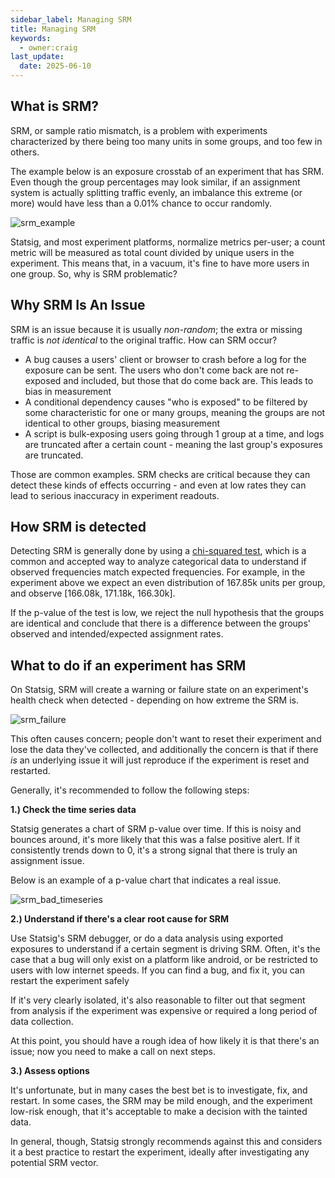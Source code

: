 ```yaml
---
sidebar_label: Managing SRM
title: Managing SRM
keywords:
  - owner:craig
last_update:
  date: 2025-06-10
---
```


## What is SRM?

SRM, or sample ratio mismatch, is a problem with experiments characterized by there being too many units in some groups, and too few in others.

The example below is an exposure crosstab of an experiment that has SRM. Even though the group percentages may look similar, if an assignment system is actually splitting traffic evenly, an imbalance this extreme (or more) would have less than a 0.01% chance to occur randomly.

![srm_example](/img/srm.png)

Statsig, and most experiment platforms, normalize metrics per-user; a count metric will be measured as total count divided by unique users in the experiment. This means that, in a vacuum, it's fine to have more users in one group. So, why is SRM problematic?

## Why SRM Is An Issue

SRM is an issue because it is usually _non-random_; the extra or missing traffic is _not identical_ to the original traffic. How can SRM occur?

- A bug causes a users' client or browser to crash before a log for the exposure can be sent. The users who don't come back are not re-exposed and included, but those that do come back are. This leads to bias in measurement
- A conditional dependency causes "who is exposed" to be filtered by some characteristic for one or many groups, meaning the groups are not identical to other groups, biasing measurement
- A script is bulk-exposing users going through 1 group at a time, and logs are truncated after a certain count - meaning the last group's exposures are truncated.

Those are common examples. SRM checks are critical because they can detect these kinds of effects occurring - and even at low rates they can lead to serious inaccuracy in experiment readouts.

## How SRM is detected

Detecting SRM is generally done by using a [chi-squared test](https://en.wikipedia.org/wiki/Chi-squared_test), which is a common and accepted way to analyze categorical data to understand if observed frequencies match expected frequencies. For example, in the experiment above we expect an even distribution of 167.85k units per group, and observe [166.08k, 171.18k, 166.30k].

If the p-value of the test is low, we reject the null hypothesis that the groups are identical and conclude that there is a difference between the groups' observed and intended/expected assignment rates.

## What to do if an experiment has SRM

On Statsig, SRM will create a warning or failure state on an experiment's health check when detected - depending on how extreme the SRM is.

![srm_failure](/img/srm_failure.png)

This often causes concern; people don't want to reset their experiment and lose the data they've collected, and additionally the concern is that if there _is_ an underlying issue it will just reproduce if the experiment is reset and restarted.

Generally, it's recommended to follow the following steps:

**1.) Check the time series data**

Statsig generates a chart of SRM p-value over time. If this is noisy and bounces around, it's more likely that this was a false positive alert. If it consistently trends down to 0,
it's a strong signal that there is truly an assignment issue.

Below is an example of a p-value chart that indicates a real issue.

![srm_bad_timeseries](/img/bad_pvalue.png)

**2.) Understand if there's a clear root cause for SRM**

Use Statsig's SRM debugger, or do a data analysis using exported exposures to understand if a certain segment is driving SRM. Often, it's the case that a bug will only exist on a platform like android,
or be restricted to users with low internet speeds. If you can find a bug, and fix it, you can restart the experiment safely

If it's very clearly isolated, it's also reasonable to filter out that segment from analysis if the experiment was expensive or required a long period of data collection.

At this point, you should have a rough idea of how likely it is that there's an issue; now you need to make a call on next steps.

**3.) Assess options**

It's unfortunate, but in many cases the best bet is to investigate, fix, and restart. In some cases, the SRM may be mild enough, and the experiment low-risk enough, that it's acceptable to make a decision with the tainted data.

In general, though, Statsig strongly recommends against this and considers it a best practice to restart the experiment, ideally after investigating any potential SRM vector.
